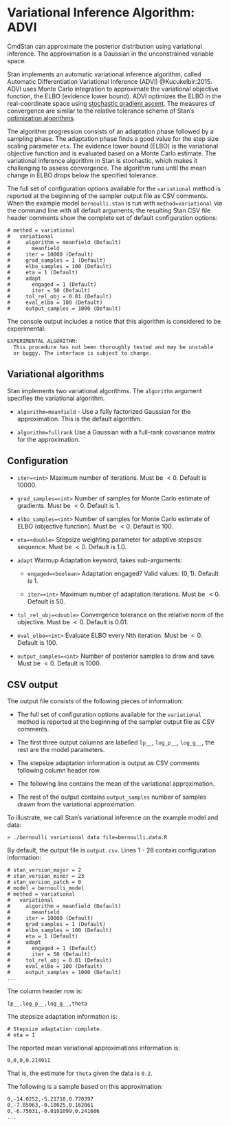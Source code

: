 # Variational Inference Algorithm: ADVI

CmdStan can approximate the posterior distribution using variational inference.
The approximation is a Gaussian in the unconstrained variable space.

Stan implements an automatic variational inference algorithm, called
Automatic Differentiation Variational Inference (ADVI) @Kucukelbir:2015.
ADVI uses Monte Carlo integration to approximate the variational
objective function, the ELBO (evidence lower bound).
ADVI optimizes the ELBO in the real-coordinate space using
[stochastic gradient ascent](https://mc-stan.org/docs/reference-manual/stochastic-gradient-ascent.html).
The measures of convergence are similar to the
relative tolerance scheme of Stan's
[optimization algorithms](https://mc-stan.org/docs/reference-manual/optimization-algorithms-chapter.html).

The algorithm progression consists of an adaptation phase followed by a sampling phase.
The adaptation phase finds a good value for the step size scaling parameter `eta`.
The evidence lower bound (ELBO) is the variational objective function and is evaluated based on a Monte Carlo estimate.
The variational inference algorithm in Stan is stochastic,
which makes it challenging to assess convergence.
The algorithm runs until the mean change in ELBO drops below
the specified tolerance.

The full set of configuration options available for the `variational` method is
reported at the beginning of the sampler output file as CSV comments.
When the example model `bernoulli.stan` is run with `method=variational`
via the command line with all default arguments,
the resulting Stan CSV file header comments show the complete set
of default configuration options:
```
# method = variational
#   variational
#     algorithm = meanfield (Default)
#       meanfield
#     iter = 10000 (Default)
#     grad_samples = 1 (Default)
#     elbo_samples = 100 (Default)
#     eta = 1 (Default)
#     adapt
#       engaged = 1 (Default)
#       iter = 50 (Default)
#     tol_rel_obj = 0.01 (Default)
#     eval_elbo = 100 (Default)
#     output_samples = 1000 (Default)
```

The console output includes a notice that this algorithm is considered to be experimental:
```
EXPERIMENTAL ALGORITHM:
  This procedure has not been thoroughly tested and may be unstable
  or buggy. The interface is subject to change.
```

## Variational algorithms

Stan implements two variational algorithms.
The `algorithm` argument specifies the variational algorithm.

- `algorithm=meanfield` - Use a fully factorized Gaussian for the approximation.
This is the default algorithm.

- `algorithm=fullrank` Use a Gaussian with a full-rank covariance matrix
for the approximation.


## Configuration

- `iter=<int>` Maximum number of iterations. Must be $< 0$. Default is $10000$.

- `grad_samples=<int>` Number of samples for Monte Carlo estimate of gradients. Must be $< 0$. Default is $1$.


- `elbo_samples=<int>` Number of samples for Monte Carlo estimate of ELBO (objective function). Must be $< 0$. Default is $100$.

- `eta=<double>` Stepsize weighting parameter for adaptive stepsize sequence. Must be $< 0$. Default is $1.0$.

- `adapt` Warmup Adaptation keyword, takes sub-arguments:

    + `engaged=<boolean>` Adaptation engaged? Valid values: $(0, 1)$. Default is $1$.

    + `iter=<int>` Maximum number of adaptation iterations. Must be $< 0$. Default is $50$.

- `tol_rel_obj=<double>` Convergence tolerance on the relative norm of the objective.  Must be $< 0$. Default is $0.01$.

- `eval_elbo=<int>` Evaluate ELBO every Nth iteration. Must be $< 0$. Default is 100.

- `output_samples=<int>` Number of posterior samples to draw and save. Must be $< 0$. Default is 1000.

## CSV output

The output file consists of the following pieces of information:

- The full set of configuration options available for the `variational` method is
reported at the beginning of the sampler output file as CSV comments.

- The first three output columns are labelled `lp__`, `log_p__`, `log_g__`, the rest are the model parameters.

- The stepsize adaptation information is output as CSV comments following column header row.

- The following line contains the mean of the variational approximation.

- The rest of the output contains `output_samples` number of samples drawn from the variational approximation.

To illustrate, we call Stan's variational inference on the example model and data:
```
> ./bernoulli variational data file=bernoulli.data.R
```

By default, the output file is `output.csv`.
Lines 1 - 28 contain configuration information:
```
# stan_version_major = 2
# stan_version_minor = 23
# stan_version_patch = 0
# model = bernoulli_model
# method = variational
#   variational
#     algorithm = meanfield (Default)
#       meanfield
#     iter = 10000 (Default)
#     grad_samples = 1 (Default)
#     elbo_samples = 100 (Default)
#     eta = 1 (Default)
#     adapt
#       engaged = 1 (Default)
#       iter = 50 (Default)
#     tol_rel_obj = 0.01 (Default)
#     eval_elbo = 100 (Default)
#     output_samples = 1000 (Default)
...
```
The column header row is:
```
lp__,log_p__,log_g__,theta
```
The stepsize adaptation information is:
```
# Stepsize adaptation complete.
# eta = 1
```
The reported mean variational approximations information is:
```
0,0,0,0.214911
```
That is, the estimate for `theta` given the data is `0.2`.

The following is a sample based on this approximation:
```
0,-14.0252,-5.21718,0.770397
0,-7.05063,-0.10025,0.162061
0,-6.75031,-0.0191099,0.241606
...
```
